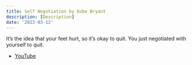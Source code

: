 ```yaml
---
title: Self Negotiation by Kobe Bryant
description: [Description]
date: '2023-03-12'
---
```


It’s the idea that your feet hurt, so it’s okay to quit. You just negotiated with yourself to quit.

-   [YouTube](https://youtu.be/XK34Wkg2A_w)
